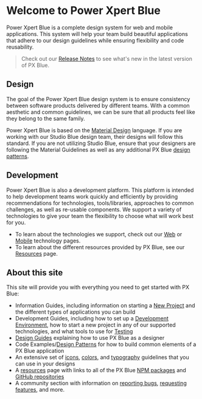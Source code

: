 # Welcome to Power Xpert Blue
Power Xpert Blue is a complete design system for web and mobile applications. This system will help your team build beautiful applications that adhere to our design guidelines while ensuring flexibility and code reusability.

>Check out our [Release Notes](/release-notes) to see what's new in the latest version of PX Blue.

## Design
The goal of the Power Xpert Blue design system is to ensure consistency between software products delivered by different teams. With a common aesthetic and common guidelines, we can be sure that all products feel like they belong to the same family.

Power Xpert Blue is based on the [Material Design](https://material.io/) language. If you are working with our Studio Blue design team, their designs will follow this standard. If you are not utilizing Studio Blue, ensure that your designers are following the Material Guidelines as well as any additional PX Blue [design patterns](/patterns).

## Development
Power Xpert Blue is also a development platform. This platform is intended to help development teams work quickly and efficiently by providing recommendations for technologies, tools/libraries, approaches to common challenges, as well as re-usable components. We support a variety of technologies to give your team the flexibility to choose what will work best for you.

* To learn about the technologies we support, check out our [Web](/development/frameworks-web/intro) or [Mobile](/development/frameworks-mobile/intro) technology pages.
* To learn about the different resources provided by PX Blue, see our [Resources](/resources) page.

## About this site
This site will provide you with everything you need to get started with PX Blue: 

- Information Guides, including information on starting a [New Project](/get-started/new-project) and the different types of applications you can build
- Development Guides, including how to set up a [Development Environment](/development/environment), how to start a new project in any of our supported technologies, and what tools to use for [Testing](/development/testing)
- [Design Guides](/design/intro) explaining how to use PX Blue as a designer
- Code Examples/[Design Patterns](/patterns) for how to build common elements of a PX Blue application
- An extensive set of [icons](/style/iconography), [colors](/style/color), and [typography](/style/typography) guidelines that you can use in your designs
- A [resources](/resources) page with links to all of the PX Blue [NPM packages](https://www.npmjs.com/org/pxblue) and [GitHub repositories](https://github.com/pxblue)
- A community section with information on [reporting bugs](/community/bugs), [requesting features](/community/features), and more.
